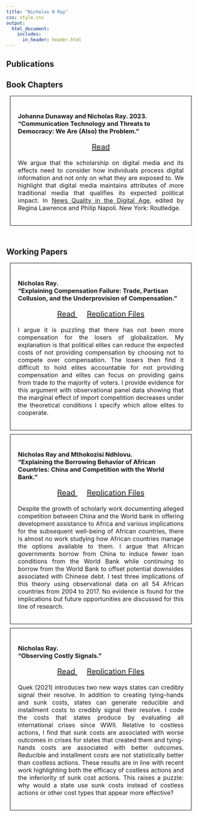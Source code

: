 ```yaml
---
title: "Nicholas N Ray"
css: style.css
output:
  html_document:
    includes:
      in_header: header.html
---
```

<head> <meta Nicholas Norfleet Ray/>
  <!-- Google tag (gtag.js) -->
  <script async src="https://www.googletagmanager.com/gtag/js?id=G-2BJ6GPSDGY"></script>
  <script>
    window.dataLayer = window.dataLayer || [];
    function gtag(){dataLayer.push(arguments);}
    gtag('js', new Date());
    gtag('config', 'G-2BJ6GPSDGY');
  </script>
  <meta Research/>
  <meta Working Papers/>
</head>
<section>
  <h1> Publications </h1>
  <h2> Book Chapters </h2>
  <div style="padding:20px;border:0.5px solid black;margin:10px;">
  <h3> Johanna Dunaway and Nicholas Ray. 2023.<br> "Communication Technology and Threats to Democracy: We Are (Also) the Problem."</h3>
  <p align="center" style = "font-size:20px;"> 
  <a href = research_files/Dunaway,_Ray,_Lawrence_and_Napoli_Pre-Print_Copy.pdf>Read <i class="fas fa-book-open"></i></a> </p>
  <p align="justify" style="font-size:16px;"> We argue that the scholarship on digital media and its effects need to consider how individuals process digital information and not only on what they are exposed to. We highlight that digital media maintains attributes of more traditional media that qualifies its expected political impact. In <a href=https://www.taylorfrancis.com/books/edit/10.4324/9781003257998/news-quality-digital-age-regina-lawrence-philip-napoli> News Quality in the Digital Age</a>, edited by Regina Lawrence and Philip Napoli. New York: Routledge.</p>
  </div>
  <br>
  <h1> Working Papers </h1>
  <a id="globalization"></a> 
  <div style="padding:20px;border:0.5px solid black;margin:10px;">
  <h3> Nicholas Ray.<br> "Explaining Compensation Failure: Trade, Partisan Collusion, and the Underprovision of Compensation." </h3>
  <p align="center" style = "font-size:20px;"> 
  <a href = research_files/Paper.pdf>Read <i class="fas fa-book-open"></i></a>&emsp;
  <a href=https://www.dropbox.com/scl/fi/jyxf0hcuyxy6ti8vys8f0/replication_files.zip?rlkey=mjushzg11lrnx0nmhszyfydmm&st=nyzzg7po&dl=0> Replication Files <i class="fas fa-folder-open"></i></a> 
  </p>
  <p align="justify" style="font-size:16px;"> I argue it is puzzling that there has not been more compensation for the losers of globalization. My explanation is that political elites can reduce the expected costs of not providing compensation by choosing not to compete over compensation. The losers then find it difficult to hold elites accountable for not providing compensation and elites can focus on providing gains from trade to the majority of voters. I provide evidence for this argument with observational panel data showing that the marginal effect of import competition decreases under the theoretical conditions I specify which allow elites to cooperate.
  </p>
  </div>
  <div style="padding:20px;border:0.5px solid black;margin:10px;">
  <a id="borrowing"></a>
  <h3> Nicholas Ray and Mthokozisi Ndhlovu. <br> "Explaining the Borrowing Behavior of African Countries: China and Competition with the World Bank." </h3>
  <p align="center" style = "font-size:20px;"> 
  <a href = research_files/Borrowing_Behavior.pdf>Read <i class="fas fa-book-open"></i></a>&emsp;
  <a href =https://www.dropbox.com/scl/fi/5t0o70mnisz7tixcnzlbz/replication_files3.zip?rlkey=9780mnb7robqmmg4013ur047n&st=q7nghri6&dl=0>Replication Files <i class="fas fa-folder-open"></i></a>
  </p>
  <p align="justify" style="font-size:16px;"> Despite the growth of scholarly work documenting alleged competition between China and the World bank in offering development assistance to Africa and various implications for the subsequent well-being of African countries, there is almost no work studying how African countries manage the options available to them. I argue that African governments borrow from China to induce fewer loan conditions from the World Bank while continuing to borrow from the World Bank to offset potential downsides associated with Chinese debt. I test three implications of this theory using observational data on all 54 African countries from 2004 to 2017. No evidence is found for the implications but future opportunities are discussed for this line of research.
  </p>
  </div>
  <div style="padding:20px;border:0.5px solid black;margin:10px;">
  <a id="conflict"></a>
  <h3> Nicholas Ray. <br> "Observing Costly Signals."</h3>
  <p align="center" style = "font-size:20px;"> 
  <a href = research_files/Paper2.pdf>Read <i class="fas fa-book-open"></i></a>&emsp;
  <a href=https://www.dropbox.com/scl/fi/tiasgwx4j6aa25eqkpljx/replication_files2.zip?rlkey=gehdr1pqvej92d0yi41d1liup&st=gbnnwfz0&dl=0> Replication Files <i class="fas fa-folder-open"></i></a> 
  </p>
  <p align="justify" style="font-size:16px;"> Quek (2021) introduces two new ways states can credibly signal their resolve. In addition to creating tying-hands and sunk costs, states can generate reducible and installment costs to credibly signal their resolve. I code the costs that states produce by evaluating all international crises since WWII. Relative to costless actions, I find that sunk costs are associated with worse outcomes in crises for states that created them and tying-hands costs are associated with better outcomes. Reducible and installment costs are not statistically better than costless actions. These results are in line with recent work highlighting both the efficacy of costless actions and the inferiority of sunk cost actions. This raises a puzzle: why would a state use sunk costs instead of costless actions or other cost types that appear more effective?
  </p>
  </div>
</section>